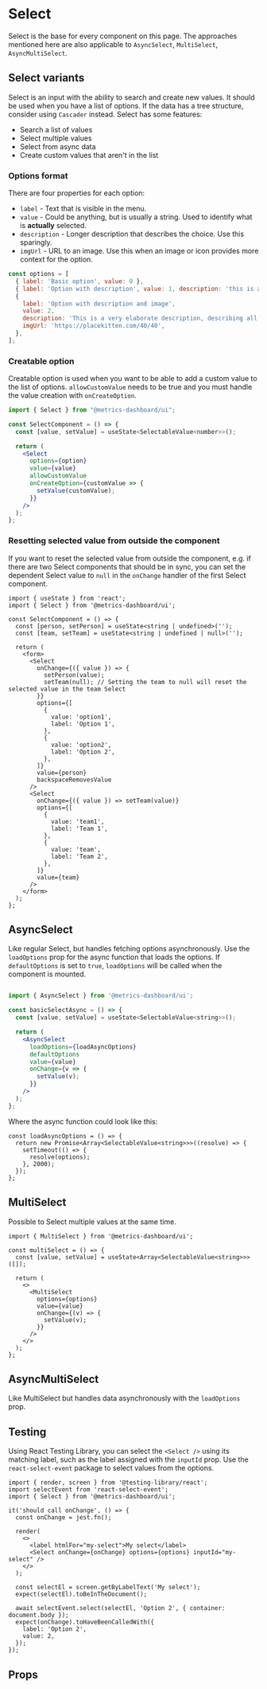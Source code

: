 
# Select

Select is the base for every component on this page. The approaches mentioned here are also applicable to `AsyncSelect`, `MultiSelect`, `AsyncMultiSelect`.

## Select variants

Select is an input with the ability to search and create new values. It should be used when you have a list of options. If the data has a tree structure, consider using `Cascader` instead.
Select has some features:

- Search a list of values
- Select multiple values
- Select from async data
- Create custom values that aren't in the list

### Options format

There are four properties for each option:

- `label` - Text that is visible in the menu.
- `value` - Could be anything, but is usually a string. Used to identify what is **actually** selected.
- `description` - Longer description that describes the choice. Use this sparingly.
- `imgUrl` - URL to an image. Use this when an image or icon provides more context for the option.

```jsx
const options = [
  { label: 'Basic option', value: 0 },
  { label: 'Option with description', value: 1, description: 'this is a description' },
  {
    label: 'Option with description and image',
    value: 2,
    description: 'This is a very elaborate description, describing all the wonders in the world.',
    imgUrl: 'https://placekitten.com/40/40',
  },
];
```

### Creatable option

Creatable option is used when you want to be able to add a custom value to the list of options. `allowCustomValue` needs to be true and you must handle the value creation with `onCreateOption`.

```jsx
import { Select } from "@metrics-dashboard/ui";

const SelectComponent = () => {
  const [value, setValue] = useState<SelectableValue<number>>();

  return (
    <Select
      options={option}
      value={value}
      allowCustomValue
      onCreateOption={customValue => {
        setValue(customValue);
      }}
    />
  );
};
```

### Resetting selected value from outside the component

If you want to reset the selected value from outside the component, e.g. if there are two Select components that should be in sync, you can set the dependent Select value to `null` in the `onChange` handler of the first Select component.

```tsx
import { useState } from 'react';
import { Select } from '@metrics-dashboard/ui';

const SelectComponent = () => {
  const [person, setPerson] = useState<string | undefined>('');
  const [team, setTeam] = useState<string | undefined | null>('');

  return (
    <form>
      <Select
        onChange={({ value }) => {
          setPerson(value);
          setTeam(null); // Setting the team to null will reset the selected value in the team Select
        }}
        options={[
          {
            value: 'option1',
            label: 'Option 1',
          },
          {
            value: 'option2',
            label: 'Option 2',
          },
        ]}
        value={person}
        backspaceRemovesValue
      />
      <Select
        onChange={({ value }) => setTeam(value)}
        options={[
          {
            value: 'team1',
            label: 'Team 1',
          },
          {
            value: 'team',
            label: 'Team 2',
          },
        ]}
        value={team}
      />
    </form>
  );
};
```

## AsyncSelect

Like regular Select, but handles fetching options asynchronously. Use the `loadOptions` prop for the async function that loads the options. If `defaultOptions` is set to `true`, `loadOptions` will be called when the component is mounted.

```jsx

import { AsyncSelect } from '@metrics-dashboard/ui';

const basicSelectAsync = () => {
  const [value, setValue] = useState<SelectableValue<string>>();

  return (
    <AsyncSelect
      loadOptions={loadAsyncOptions}
      defaultOptions
      value={value}
      onChange={v => {
        setValue(v);
      }}
    />
  );
};
```

Where the async function could look like this:

```tsx
const loadAsyncOptions = () => {
  return new Promise<Array<SelectableValue<string>>>((resolve) => {
    setTimeout(() => {
      resolve(options);
    }, 2000);
  });
};
```

## MultiSelect

Possible to Select multiple values at the same time.

```tsx
import { MultiSelect } from '@metrics-dashboard/ui';

const multiSelect = () => {
  const [value, setValue] = useState<Array<SelectableValue<string>>>([]);

  return (
    <>
      <MultiSelect
        options={options}
        value={value}
        onChange={(v) => {
          setValue(v);
        }}
      />
    </>
  );
};
```

## AsyncMultiSelect

Like MultiSelect but handles data asynchronously with the `loadOptions` prop.

## Testing

Using React Testing Library, you can select the `<Select />` using its matching label, such as the label assigned with the `inputId` prop. Use the `react-select-event` package to select values from the options.

```tsx
import { render, screen } from '@testing-library/react';
import selectEvent from 'react-select-event';
import { Select } from '@metrics-dashboard/ui';

it('should call onChange', () => {
  const onChange = jest.fn();

  render(
    <>
      <label htmlFor="my-select">My select</label>
      <Select onChange={onChange} options={options} inputId="my-select" />
    </>
  );

  const selectEl = screen.getByLabelText('My select');
  expect(selectEl).toBeInTheDocument();

  await selectEvent.select(selectEl, 'Option 2', { container: document.body });
  expect(onChange).toHaveBeenCalledWith({
    label: 'Option 2',
    value: 2,
  });
});
```

## Props

<ArgTypes of={Select} />
